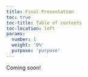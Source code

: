 ```yaml
---
title: Final Presentation
toc: true
toc-title: Table of contents
toc-location: left
params:
  number: 1
  weight: '9%'
  purpose: 'purpose'
---
```


Coming soon!